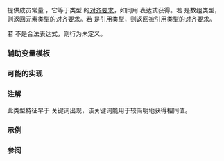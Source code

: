 {{cpp/title|alignment_of}}
{{cpp/meta/navbar}}
{{ddcl|header=type_traits|since=c++11|
template&lt; class T &gt;
struct alignment_of;
}}

提供成员常量 {{c|value}}，它等于类型 {{tt|T}} 的[[cpp/language/object#对齐|对齐要求]]，如同用 {{ltt|cpp/language/alignof}} 表达式获得。若 {{tt|T}} 是数组类型，则返回元素类型的对齐要求。若 {{tt|T}} 是引用类型，则返回被引用类型的对齐要求。

若 {{c|alignof(T)}} 不是合法表达式，则行为未定义。

{{cpp/types/nospec|v}}

=== 辅助变量模板 ===
{{ddcl|since=c++17|1=
template&lt; class T &gt;
constexpr std::size_t alignment_of_v = alignment_of&lt;T&gt;::value;
}}
{{cpp/types/integral_constant/inherit2|{{c|alignof(T)}}|std::size_t}}

===可能的实现===
{{eq fun
|1=
template&lt;class T&gt;
struct alignment_of : std::integral_constant&lt;std::size_t, alignof(T)&gt; {};
}}

===注解===
此类型特征早于 {{ltt|cpp/language/alignof}} 关键词出现，该关键词能用于较简明地获得相同值。

===示例===
{{example
|code=
#include &lt;cstdint&gt;
#include &lt;iostream&gt;
#include &lt;type_traits&gt;
 
class A {};
struct B
{
    std::int8_t p;
    std::int16_t q;
};
 
int main() 
{
    std::cout &lt;&lt; std::alignment_of&lt;A&gt;::value &lt;&lt; ' ';
    std::cout &lt;&lt; std::alignment_of&lt;B&gt;::value &lt;&lt; ' ';
    std::cout &lt;&lt; std::alignment_of&lt;int&gt;() &lt;&lt; '\n'; // 另一种语法
    std::cout &lt;&lt; std::alignment_of_v&lt;double&gt; &lt;&lt; '\n'; // c++17 另一种语法
}
|p=true
|output=
1 2 4 8
}}

===参阅===
{{dsc begin}}
{{dsc inc|cpp/language/dsc alignof}}
{{dsc inc|cpp/language/dsc alignas}}
{{dsc inc|cpp/types/dsc aligned_storage}}
{{dsc inc|cpp/types/dsc aligned_union}}
{{dsc inc|cpp/types/dsc max_align_t}}
{{dsc end}}

{{langlinks|de|en|es|fr|it|ja|pt|ru}}
